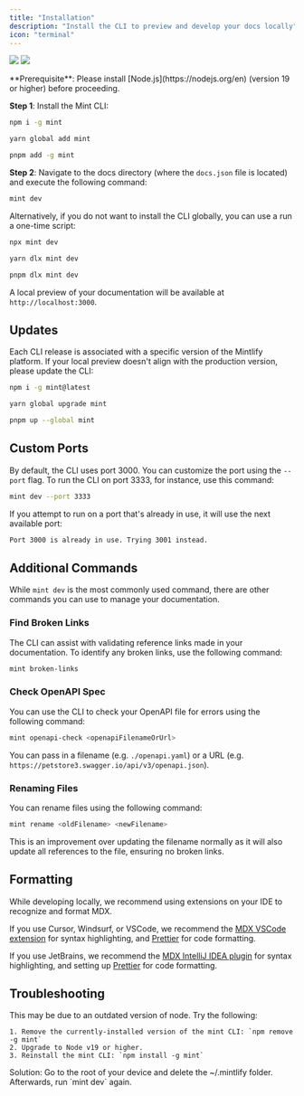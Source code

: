 ```yaml
---
title: "Installation"
description: "Install the CLI to preview and develop your docs locally"
icon: "terminal"
---
```


<img
  className="block dark:hidden my-0 pointer-events-none"
  src="/images/installation/local-development-light.png"
/>
<img
  className="hidden dark:block my-0 pointer-events-none"
  src="/images/installation/local-development-dark.png"
/>

<Info>
  **Prerequisite**: Please install [Node.js](https://nodejs.org/en) (version 19 or higher) before proceeding.
</Info>

**Step 1**: Install the Mint CLI:

<CodeGroup>

```bash npm
npm i -g mint
```


```bash yarn
yarn global add mint
```


```bash pnpm
pnpm add -g mint
```

</CodeGroup>

**Step 2**: Navigate to the docs directory (where the `docs.json` file is located) and execute the following command:

```bash
mint dev
```

Alternatively, if you do not want to install the CLI globally, you can use a run a one-time script:

<CodeGroup>

```bash npm
npx mint dev
```


```bash yarn
yarn dlx mint dev
```


```bash pnpm
pnpm dlx mint dev
```

</CodeGroup>

A local preview of your documentation will be available at `http://localhost:3000`.

## Updates

Each CLI release is associated with a specific version of the Mintlify platform. If your local preview doesn't align with the production version, please update the CLI:

<CodeGroup>

```bash npm
npm i -g mint@latest
```


```bash yarn
yarn global upgrade mint
```


```bash pnpm
pnpm up --global mint
```

</CodeGroup>

## Custom Ports

By default, the CLI uses port 3000. You can customize the port using the `--port` flag. To run the CLI on port 3333, for instance, use this command:

```bash
mint dev --port 3333
```

If you attempt to run on a port that's already in use, it will use the next available port:

```md
Port 3000 is already in use. Trying 3001 instead.
```

## Additional Commands

While `mint dev` is the most commonly used command, there are other commands you can use to manage your documentation.

### Find Broken Links

The CLI can assist with validating reference links made in your documentation. To identify any broken links, use the following command:

```bash
mint broken-links
```

### Check OpenAPI Spec

You can use the CLI to check your OpenAPI file for errors using the following command:

```bash
mint openapi-check <openapiFilenameOrUrl>
```

You can pass in a filename (e.g. `./openapi.yaml`) or a URL (e.g. `https://petstore3.swagger.io/api/v3/openapi.json`).

### Renaming Files

You can rename files using the following command:

```bash
mint rename <oldFilename> <newFilename>
```

This is an improvement over updating the filename normally as it will also update all references to the file, ensuring no broken links.

## Formatting

While developing locally, we recommend using extensions on your IDE to recognize and format MDX.

If you use Cursor, Windsurf, or VSCode, we recommend the [MDX VSCode extension](https://marketplace.visualstudio.com/items?itemName=unifiedjs.vscode-mdx) for syntax highlighting, and [Prettier](https://marketplace.visualstudio.com/items?itemName=esbenp.prettier-vscode) for code formatting.

If you use JetBrains, we recommend the [MDX IntelliJ IDEA plugin](https://plugins.jetbrains.com/plugin/14944-mdx) for syntax highlighting, and setting up [Prettier](https://prettier.io/docs/webstorm) for code formatting.

## Troubleshooting

<AccordionGroup>
  <Accordion title='Error: Could not load the "sharp" module using the darwin-arm64 runtime'>
    This may be due to an outdated version of node. Try the following:

    1. Remove the currently-installed version of the mint CLI: `npm remove -g mint`
    2. Upgrade to Node v19 or higher.
    3. Reinstall the mint CLI: `npm install -g mint`
  </Accordion>
  <Accordion title="Issue: Encountering an unknown error">
    Solution: Go to the root of your device and delete the ~/.mintlify folder. Afterwards, run `mint dev` again.
  </Accordion>
</AccordionGroup>